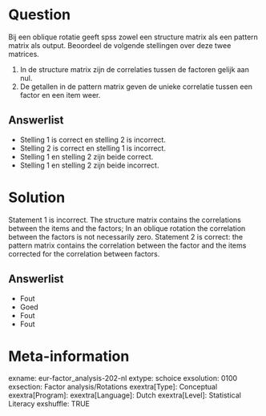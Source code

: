 Question
========
Bij een oblique rotatie geeft spss zowel een structure matrix als een pattern matrix als output. Beoordeel de volgende stellingen over deze twee matrices.

1. In de structure matrix zijn de correlaties tussen de factoren gelijk aan nul.
2. De getallen in de pattern matrix geven de unieke correlatie tussen een factor en een item
weer.

Answerlist
----------
* Stelling 1 is correct en stelling 2 is incorrect.
* Stelling 2 is correct en stelling 1 is incorrect.
* Stelling 1 en stelling 2 zijn beide correct.
* Stelling 1 en stelling 2 zijn beide incorrect.


Solution
========
Statement 1 is incorrect. The structure matrix contains the correlations between the items and the factors; In an oblique rotation the correlation between the factors is not necessarily zero. Statement 2 is correct: the pattern matrix contains the correlation between the factor and the items corrected for the correlation between factors.

Answerlist
----------
* Fout
* Goed
* Fout
* Fout


Meta-information
================
exname: eur-factor_analysis-202-nl
extype: schoice
exsolution: 0100
exsection: Factor analysis/Rotations
exextra[Type]: Conceptual
exextra[Program]: 
exextra[Language]: Dutch
exextra[Level]: Statistical Literacy
exshuffle: TRUE

